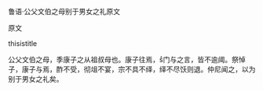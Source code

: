 


鲁语·公父文伯之母别于男女之礼原文

原文

thisistitle

公父文伯之母，季康子之从祖叔母也。康子往焉，门与之言，皆不逾阈。祭悼子，康子与焉，酢不受，彻俎不宴，宗不具不绎，绎不尽饫则退。仲尼闻之，以为别于男女之礼矣。

